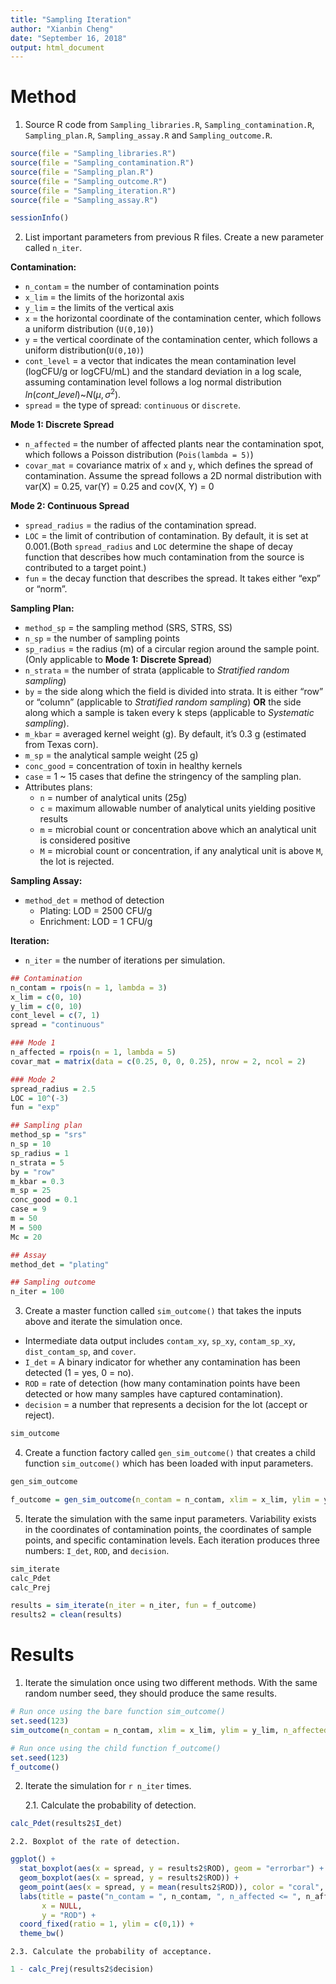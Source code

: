 ```yaml
---
title: "Sampling Iteration"
author: "Xianbin Cheng"
date: "September 16, 2018"
output: html_document
---
```


# Method

1. Source R code from `Sampling_libraries.R`, `Sampling_contamination.R`, `Sampling_plan.R`, `Sampling_assay.R` and `Sampling_outcome.R`.

```r
source(file = "Sampling_libraries.R")
source(file = "Sampling_contamination.R")
source(file = "Sampling_plan.R")
source(file = "Sampling_outcome.R")
source(file = "Sampling_iteration.R")
source(file = "Sampling_assay.R")
```

```r
sessionInfo()
```

2. List important parameters from previous R files. Create a new parameter called `n_iter`.

**Contamination:**  

  * `n_contam` = the number of contamination points 
  * `x_lim` = the limits of the horizontal axis  
  * `y_lim` = the limits of the vertical axis  
  * `x` = the horizontal coordinate of the contamination center, which follows a uniform distribution (`U(0,10)`)
  * `y` = the vertical coordinate of the contamination center, which follows a uniform distribution(`U(0,10)`)  
  * `cont_level` = a vector that indicates the mean contamination level (logCFU/g or logCFU/mL) and the standard deviation in a log scale, assuming contamination level follows a log normal distribution $ln(cont\_level)$~$N(\mu, \sigma^2)$. 
  * `spread` = the type of spread: `continuous` or `discrete`.

  **Mode 1: Discrete Spread** 

  * `n_affected` = the number of affected plants near the contamination spot, which follows a Poisson distribution (`Pois(lambda = 5)`)   
  * `covar_mat` = covariance matrix of `x` and `y`, which defines the spread of contamination. Assume the spread follows a 2D normal distribution with var(X) =     0.25, var(Y) = 0.25 and cov(X, Y) = 0  

  **Mode 2: Continuous Spread**

  * `spread_radius` = the radius of the contamination spread. 
  * `LOC` = the limit of contribution of contamination. By default, it is set at 0.001.(Both `spread_radius` and `LOC` determine the shape of decay function that describes how much contamination from the source is contributed to a target point.)
  * `fun` = the decay function that describes the spread. It takes either "exp" or "norm".

**Sampling Plan:**  

  * `method_sp` = the sampling method (SRS, STRS, SS)
  * `n_sp` = the number of sampling points
  * `sp_radius` = the radius (m) of a circular region around the sample point. (Only applicable to **Mode 1: Discrete Spread**)
  * `n_strata` = the number of strata (applicable to *Stratified random sampling*)
  * `by` = the side along which the field is divided into strata. It is either "row" or "column" (applicable to *Stratified random sampling*) **OR** the side along which a sample is taken every k steps (applicable to *Systematic sampling*).
  * `m_kbar` = averaged kernel weight (g). By default, it's 0.3 g (estimated from Texas corn).
  * `m_sp` = the analytical sample weight (25 g)
  * `conc_good` = concentration of toxin in healthy kernels
  * `case` = 1 ~ 15 cases that define the stringency of the sampling plan.
  * Attributes plans:
      + `n` = number of analytical units (25g)
      + `c` = maximum allowable number of analytical units yielding positive results
      + `m` = microbial count or concentration above which an analytical unit is considered positive
      + `M` = microbial count or concentration, if any analytical unit is above `M`, the lot is rejected.

**Sampling Assay:**
  
  * `method_det` = method of detection
      + Plating: LOD = 2500 CFU/g
      + Enrichment: LOD = 1 CFU/g

**Iteration:**

  * `n_iter` = the number of iterations per simulation.

```r
## Contamination
n_contam = rpois(n = 1, lambda = 3)
x_lim = c(0, 10)
y_lim = c(0, 10)
cont_level = c(7, 1)
spread = "continuous"

### Mode 1
n_affected = rpois(n = 1, lambda = 5)
covar_mat = matrix(data = c(0.25, 0, 0, 0.25), nrow = 2, ncol = 2)

### Mode 2
spread_radius = 2.5
LOC = 10^(-3)
fun = "exp"

## Sampling plan
method_sp = "srs"
n_sp = 10
sp_radius = 1
n_strata = 5
by = "row"
m_kbar = 0.3
m_sp = 25
conc_good = 0.1
case = 9
m = 50
M = 500
Mc = 20

## Assay
method_det = "plating"

## Sampling outcome
n_iter = 100
```

3. Create a master function called `sim_outcome()` that takes the inputs above and iterate the simulation once.

* Intermediate data output includes `contam_xy`, `sp_xy`, `contam_sp_xy`, `dist_contam_sp`, and `cover`.
* `I_det` = A binary indicator for whether any contamination has been detected (1 = yes, 0 = no).
* `ROD` = rate of detection (how many contamination points have been detected or how many samples have captured contamination).
* `decision` = a number that represents a decision for the lot (accept or reject).

```r
sim_outcome
```

4. Create a function factory called `gen_sim_outcome()` that creates a child function `sim_outcome()` which has been loaded with input parameters. 

```r
gen_sim_outcome 

f_outcome = gen_sim_outcome(n_contam = n_contam, xlim = x_lim, ylim = y_lim, n_affected = n_affected, covar_mat = covar_mat, spread_radius = spread_radius, method = method_sp, n_sp = n_sp, sp_radius = sp_radius, spread = spread, n_strata = n_strata, by = by, cont_level = cont_level, LOC = LOC, fun = fun, m_kbar = m_kbar, m_sp = m_sp, conc_good = conc_good, case = case, m = m, M = M, Mc = Mc, method_det = method_det)
```

5. Iterate the simulation with the same input parameters. Variability exists in the coordinates of contamination points, the coordinates of sample points, and specific contamination levels. Each iteration produces three numbers: `I_det`, `ROD`, and `decision`.

```r
sim_iterate
calc_Pdet
calc_Prej
```

```r
results = sim_iterate(n_iter = n_iter, fun = f_outcome)
results2 = clean(results)
```

# Results

1. Iterate the simulation once using two different methods. With the same random number seed, they should produce the same results.

```r
# Run once using the bare function sim_outcome()
set.seed(123)
sim_outcome(n_contam = n_contam, xlim = x_lim, ylim = y_lim, n_affected = n_affected, covar_mat = covar_mat, spread_radius = spread_radius, method = method_sp, n_sp = n_sp, sp_radius = sp_radius, spread = spread, n_strata = n_strata, by = by, cont_level = cont_level, LOC = LOC, fun = fun, m_kbar = m_kbar, m_sp = m_sp, conc_good = conc_good, case = case, m = m, M = M, Mc = Mc, method_det = method_det)

# Run once using the child function f_outcome()
set.seed(123)
f_outcome()
```

2. Iterate the simulation for `r n_iter` times.  

    2.1. Calculate the probability of detection.  

```r
calc_Pdet(results2$I_det)
```


    2.2. Boxplot of the rate of detection.  

```r
ggplot() +
  stat_boxplot(aes(x = spread, y = results2$ROD), geom = "errorbar") +
  geom_boxplot(aes(x = spread, y = results2$ROD)) +
  geom_point(aes(x = spread, y = mean(results2$ROD)), color = "coral", shape = 4, size = 5) +
  labs(title = paste("n_contam = ", n_contam, ", n_affected <= ", n_affected,", n_sp = ", n_sp, ", n_iter = ", n_iter , sep = ""), 
       x = NULL,
       y = "ROD") +
  coord_fixed(ratio = 1, ylim = c(0,1)) +
  theme_bw()
```

    2.3. Calculate the probability of acceptance.

```r
1 - calc_Prej(results2$decision)
```

